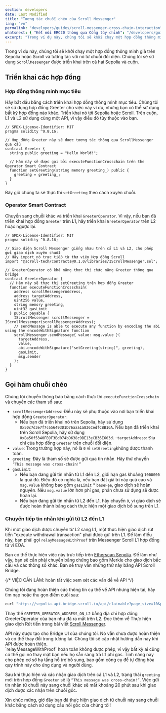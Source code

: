 ```yaml
---
section: developers
date: Last Modified
title: "Tương tác chuỗi chéo của Scroll Messenger"
lang: "vn"
permalink: "developers/guides/scroll-messenger-cross-chain-interaction"
whatsnext: { "Kết nối ERC20 thông qua Cổng tùy chỉnh": "/developers/guides/bridge-erc20-through-the-custom-gateway" }
excerpt: "Trong ví dụ này, chúng tôi sẽ khởi chạy một hợp đồng thông minh giả trên mạng thử nghiệm Sepolia hoặc Scroll Sepolia và tương tác với nó từ chuỗi đối diện."
---
```



Trong ví dụ này, chúng tôi sẽ khởi chạy một hợp đồng thông minh giả trên Sepolia hoặc Scroll và tương tác với nó từ chuỗi đối diện. Chúng tôi sẽ sử dụng `ScrollMessenger` được triển khai trên cả hai Sepolia và cuộn.

## Triển khai các hợp đồng

### Hợp đồng thông minh mục tiêu

Hãy bắt đầu bằng cách triển khai hợp đồng thông minh mục tiêu. Chúng tôi sẽ sử dụng hợp đồng Greeter cho việc này ví dụ, nhưng bạn có thể sử dụng bất kỳ hợp đồng nào khác. Triển khai nó tới Sepolia hoặc Scroll. Trên cuộn, L1 và L2 sử dụng cùng một API, vì vậy điều đó tùy thuộc vào bạn.

```solidity
// SPDX-License-Identifier: MIT
pragma solidity ^0.8.16;

// Hợp đồng Greeter này sẽ được tương tác thông qua ScrollMessenger qua cầu
contract Greeter {
  string public greeting = "Hello World!";

  // Hàm này sẽ được gọi bởi executeFunctionCrosschain trên the Operator Smart Contract
  function setGreeting(string memory greeting_) public {
    greeting = greeting_;
  }
}
```

Bây giờ chúng ta sẽ thực thi `setGreeting` theo cách xuyên chuỗi.

### Operator Smart Contract

Chuyển sang chuỗi khác và triển khai `GreeterOperator`. Vì vậy, nếu bạn đã triển khai hợp đồng `Greeter` trên L1, hãy triển khai `GreeterOperator` trên L2 hoặc ngược lại.

```solidity
// SPDX-License-Identifier: MIT
pragma solidity ^0.8.16;

// Giao diện Scroll Messenger giống nhau trên cả L1 và L2, cho phép gửi giao dịch xuyên chuỗi
// Hãy import nó trực tiếp từ thư viện Hợp đồng Scroll
import "@scroll-tech/contracts@0.1.0/libraries/IScrollMessenger.sol";

// GreeterOperator có khả năng thực thi chức năng Greeter thông qua bridge
contract GreeterOperator {
  // Hàm này sẽ thực thi setGreeting trên hợp đồng Greeter
  function executeFunctionCrosschain(
    address scrollMessengerAddress,
    address targetAddress,
    uint256 value,
    string memory greeting,
    uint32 gasLimit
  ) public payable {
    IScrollMessenger scrollMessenger = IScrollMessenger(scrollMessengerAddress);
    // sendMessage is able to execute any function by encoding the abi using the encodeWithSignature function
    scrollMessenger.sendMessage{ value: msg.value }(
      targetAddress,
      value,
      abi.encodeWithSignature("setGreeting(string)", greeting),
      gasLimit,
      msg.sender
    );
  }
}
```

## Gọi hàm chuỗi chéo

Chúng tôi chuyển thông báo bằng cách thực thi `executeFunctionCrosschain` và chuyển các tham số sau:

- `scrollMessengerAddress`: Điều này sẽ phụ thuộc vào nơi bạn triển khai hợp đồng `GreeterOperator`.
  - Nếu bạn đã triển khai nó trên Sepolia, hãy sử dụng `0x50c7d3e7f7c656493D1D76aaa1a836CedfCBB16A`. Nếu bạn đã triển khai trên Scroll Sepolia, hãy sử dụng `0xBa50f5340FB9F3Bd074bD638c9BE13eCB36E603d`.
-`targetAddress`: Địa chỉ của hợp đồng `Greeter` trên chuỗi đối diện.
- `value`: Trong trường hợp này, nó là `0` vì `setGreeting`không được thanh toán.
- `greeting`: Đây là tham số sẽ được gửi qua tin nhắn. Hãy thử chuyển `“This message was cross-chain!”`
- `gasLimit`:
  - Nếu bạn đang gửi tin nhắn từ L1 đến L2, giới hạn gas khoảng `1000000` là quá đủ. Điều đó có nghĩa là, nếu bạn đặt giá trị này quá cao và `msg.value` không bao gồm `gasLimit` * `baseFee`, giao dịch sẽ hoàn nguyên. Nếu `msg.value` lớn hơn phí gas, phần chưa sử dụng sẽ được hoàn lại.
  - Nếu bạn đang gửi tin nhắn từ L2 đến L1, hãy chuyển `0`, vì giao dịch sẽ được hoàn thành bằng cách thực hiện một giao dịch bổ sung trên L1.

### Chuyển tiếp tin nhắn khi gửi từ L2 đến L1

Khi một giao dịch được chuyển từ L2 sang L1, một thực hiện giao dịch rút tiền "execute withdrawal transaction" phải được gửi trên L1. Để làm điều này, bạn phải gọi `relayMessageWithProof` trên Messenger Scroll L1 hợp đồng từ ví EOA.

Bạn có thể thực hiện việc này trực tiếp trên [Etherscan Sepolia](https://sepolia.etherscan.io/address/0x50c7d3e7f7c656493d1d76aaa1a836cedfcbb16a#writeProxyContract#F3). Để làm như vậy, bạn sẽ cần phải chuyển bằng chứng bao gồm Merkle cho giao dịch bắc cầu và các thông số khác. Bạn sẽ truy vấn những thứ này bằng API Scroll Bridge.

{/* VIỆC CẦN LÀM: hoàn tất việc xem xét các vấn đề về API */}

Chúng tôi đang hoàn thiện các thông tin cụ thể về API nhưng hiện tại, hãy tìm nạp hoặc thu gọn điểm cuối sau:
```bash
curl "https://sepolia-api-bridge.scroll.io/api/claimable?page_size=10&page=1&address=GREETER_OPERATOR_ADDRESS_ON_L2"
```

Thay thế `GREETER_OPERATOR_ADDRESS_ON_L2` bằng địa chỉ hợp đồng GreeterOperator của bạn như đã ra mắt trên L2. Đọc thêm về Thực hiện giao dịch Rút tiền trong bài viết [Scroll Messenger](/developers/l1-and-l2-bridge/the-scroll-messenger).

<Aside type="danger" title="Experimental API">
 API này được tạo cho Bridge UI của chúng tôi. Nó vẫn chưa được hoàn thiện và có thể thay đổi trong tương lai. Chúng tôi sẽ cập nhật hướng dẫn này khi API được hoàn thiện.
</Aside>

<Aside type="caution" title="Anyone can execute your L2 → L1 Message">
  `relayMessageWithProof` hoàn toàn không được phép, vì vậy bất kỳ ai cũng có thể gọi nó thay mặt bạn nếu họ sẵn sàng trả L1 phí gas. Tính năng này cho phép cơ sở hạ tầng hỗ trợ bổ sung, bao gồm công cụ để tự động hóa quy trình này cho ứng dụng và người dùng.
</Aside>

Sau khi thực hiện và xác nhận giao dịch trên cả L1 và L2, trạng thái `greeting` mới trên hợp đồng `Greeter` sẽ là `“This message was cross-chain!”`. Việc gửi tin nhắn từ chuỗi này sang chuỗi khác sẽ mất khoảng 20 phút sau khi giao dịch được xác nhận trên chuỗi gốc.

Xin chúc mừng, giờ đây bạn đã thực hiện giao dịch từ chuỗi này sang chuỗi khác bằng cách sử dụng cầu nối gốc của chúng tôi!
